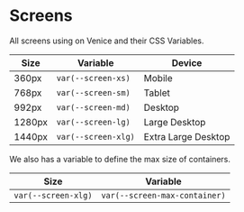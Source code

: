 
<Meta title="Getting Started|Styles/Screens" />

# Screens

All screens using on Venice and their CSS Variables.

| Size   | Variable            | Device              |
| ------ | ------------------- | ------------------- |
| 360px  | `var(--screen-xs)`  | Mobile              |
| 768px  | `var(--screen-sm)`  | Tablet              |
| 992px  | `var(--screen-md)`  | Desktop             |
| 1280px | `var(--screen-lg)`  | Large Desktop       |
| 1440px | `var(--screen-xlg)` | Extra Large Desktop |

We also has a variable to define the max size of containers.

| Size                | Variable                      |
| ------------------- | ----------------------------- |
| `var(--screen-xlg)` | `var(--screen-max-container)` |
